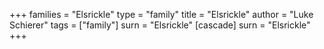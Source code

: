 +++
families = "Elsrickle"
type = "family"
title = "Elsrickle"
author = "Luke Schierer"
tags = ["family"]
surn = "Elsrickle"
[cascade]
  surn = "Elsrickle"
+++
